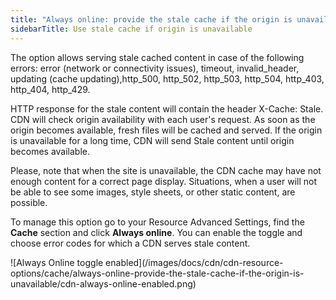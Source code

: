 ---
title: "Always online: provide the stale cache if the origin is unavailable"
sidebarTitle: Use stale cache if origin is unavailable
---

The option allows serving stale cached content in case of the following errors: error (network or connectivity issues), timeout, invalid_header, updating (cache updating),http_500, http_502, http_503, http_504, http_403, http_404, http_429.

HTTP response for the stale content will contain the header X-Cache: Stale. CDN will check origin availability with each user's request. As soon as the origin becomes available, fresh files will be cached and served. If the origin is unavailable for a long time, CDN will send Stale content until origin becomes available. 

Please, note that when the site is unavailable, the CDN cache may have not enough content for a correct page display. Situations, when a user will not be able to see some images, style sheets, or other static content, are possible.

To manage this option go to your Resource Advanced Settings, find the **Cache** section and click **Always online**. You can enable the toggle and choose error codes for which a CDN serves stale content. 


<Frame>![Always Online toggle enabled](/images/docs/cdn/cdn-resource-options/cache/always-online-provide-the-stale-cache-if-the-origin-is-unavailable/cdn-always-online-enabled.png)</Frame>